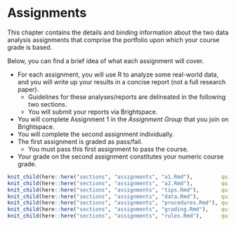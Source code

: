 # Assignments {-}

This chapter contains the details and binding information about the two data analysis assignments that comprise the
portfolio upon which your course grade is based.

Below, you can find a brief idea of what each assignment will cover.

- For each assignment, you will use R to analyze some real-world data, and you will write up your results in a concise
report (not a full research paper).
   - Guidelines for these analyses/reports are delineated in the following two sections.
   - You will submit your reports via Brightspace.
- You will complete Assignment 1 in the *Assignment Group* that you join on Brightspace.
- You will complete the second assignment individually.
- The first assignment is graded as pass/fail.
   - You must pass this first assignment to pass the course.
- Your grade on the second assignment constitutes your numeric course grade.

```r
knit_child(here::here("sections", "assignments", "a1.Rmd"),         quiet = TRUE) |> cat(sep = "\n")
knit_child(here::here("sections", "assignments", "a2.Rmd"),         quiet = TRUE) |> cat(sep = "\n")
knit_child(here::here("sections", "assignments", "tips.Rmd"),       quiet = TRUE) |> cat(sep = "\n")
knit_child(here::here("sections", "assignments", "data.Rmd"),       quiet = TRUE) |> cat(sep = "\n")
knit_child(here::here("sections", "assignments", "procedures.Rmd"), quiet = TRUE) |> cat(sep = "\n")
knit_child(here::here("sections", "assignments", "grading.Rmd"),    quiet = TRUE) |> cat(sep = "\n")
knit_child(here::here("sections", "assignments", "rules.Rmd"),      quiet = TRUE) |> cat(sep = "\n")
```

<!--------------------------------------------------------------------------------------------------------------------->

[a1]: https://uu.brightspace.com/d2l/le/lessons/43049/topics/338900
[a2]: https://uu.brightspace.com/d2l/le/lessons/43049/topics/338905
<!-- [groups]: https://uu.blackboard.com/webapps/bb-group-mgmt-LEARN/execute/groupContentList?course_id=_154060_1&action=list&mode=view# -->
[covid_data]: https://surfdrive.surf.nl/files/index.php/s/UAtnDoYbvmtzhm5/download
[covid_reg]: https://surfdrive.surf.nl/files/index.php/s/JCwYJUVz1nH1mT0/download
[covid_codebook]: https://surfdrive.surf.nl/files/index.php/s/24i2Aq0tosKsFeq/download
[fem_data]: https://www.kaggle.com/datasets/lucasgreenwell/feminist-perspectives-scale-responses
[fem_paper]: https://doi.org/10.1111/j.1471-6402.1998.tb00158.x
[hsns_dd_data]: https://www.kaggle.com/datasets/lucasgreenwell/hypersensitive-narcissism-scale
[hsns_paper]: https://doi.org/10.1006/jrpe.1997.2204
[dd_paper]: https://dx.doi.org/10.1037/a0019265
[kims_data]: https://www.kaggle.com/datasets/lucasgreenwell/kentucky-inventory-of-mindfulness-skills-responses
[kims_paper]: https://doi.org/10.1177/1073191104268029
[dass_data]: https://www.kaggle.com/datasets/lucasgreenwell/depression-anxiety-stress-scales-responses
[dass_info]: https://www2.psy.unsw.edu.au/dass/
[pwe_data]: https://www.kaggle.com/datasets/lucasgreenwell/protestant-work-ethic-scale-responses
[nomophobia_data]: https://zenodo.org/record/8209987
[rwa_data]: https://data.mendeley.com/datasets/k9pvh7rc9n/5
[rwa_paper]: https://www.sciencedirect.com/science/article/pii/S2352340922005996
[knitr]: https://yihui.org/knitr/
